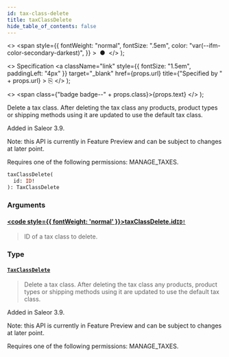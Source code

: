 ```yaml
---
id: tax-class-delete
title: taxClassDelete
hide_table_of_contents: false
---
```


  <>
    <span
      style={{
        fontWeight: "normal",
        fontSize: ".5em",
        color: "var(--ifm-color-secondary-darkest)",
      }}
    >
      &nbsp;●&nbsp;
    </span>
  </>
);

  <>
    Specification
    <a
      className="link"
      style={{ fontSize: "1.5em", paddingLeft: "4px" }}
      target="\_blank"
      href={props.url}
      title={"Specified by " + props.url}
    >
      ⎘
    </a>
  </>
);

  <>
    <span class={"badge badge--" + props.class}>{props.text}</span>
  </>
);

Delete a tax class. After deleting the tax class any products, product types or shipping methods using it are updated to use the default tax class.

Added in Saleor 3.9.

Note: this API is currently in Feature Preview and can be subject to changes at later point.

Requires one of the following permissions: MANAGE_TAXES.

```graphql
taxClassDelete(
  id: ID!
): TaxClassDelete
```

### Arguments

#### [<code style={{ fontWeight: 'normal' }}>taxClassDelete.<b>id</b></code>](#)<Bullet />[`ID!`](../../api-reference/scalars/id) <Badge class="secondary" text="non-null"/> <Badge class="secondary" text="scalar"/>

> ID of a tax class to delete.

### Type

#### [`TaxClassDelete`](../../api-reference/objects/tax-class-delete) <Badge class="secondary" text="object"/>

> Delete a tax class. After deleting the tax class any products, product types or shipping methods using it are updated to use the default tax class.

Added in Saleor 3.9.

Note: this API is currently in Feature Preview and can be subject to changes at later point.

Requires one of the following permissions: MANAGE_TAXES.

>
